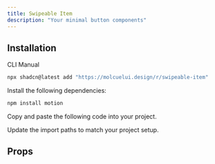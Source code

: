 ```yaml
---
title: Swipeable Item
description: "Your minimal button components"
---
```


<ComponentPreview
  name='swipe-preview-demo'
  title='An alert with an icon, title and description.'
  description="An alert with an icon, title and description. The title says 'Heads up!' and the description is 'You can add components to your app using the cli.'."
/>

## Installation

<Tabs defaultValue="cli">

<TabsList>
  <TabsTrigger value="cli">CLI</TabsTrigger>
  <TabsTrigger value="manual">Manual</TabsTrigger>
</TabsList>
<TabsContent value="cli">

```bash
npx shadcn@latest add "https://molcuelui.design/r/swipeable-item"
```

</TabsContent>

<TabsContent value='manual'>

<Steps>

<Step>Install the following dependencies:</Step>

```bash
npm install motion
```

<Step>Copy and paste the following code into your project.</Step>

<ComponentSource
  title='components/molecule-ui/swipeable-item.tsx'
  name='swipeable-item'
/>

<Step>Update the import paths to match your project setup.</Step>

</Steps>

</TabsContent>

</Tabs>

## Props

<AutoTypeTable
  path='registry/molecule-ui/swipeable-item.tsx'
  name='SwipeableItemProps'
  className='my-0'
/>
